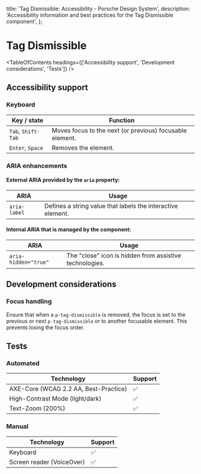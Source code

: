
  title: 'Tag Dismissible: Accessibility - Porsche Design System',
  description: 'Accessibility information and best practices for the Tag Dismissible component',
};

# Tag Dismissible <ComponentStatus tagName="p-tag-dismissible"></ComponentStatus>

<TableOfContents headings={['Accessibility support', 'Development considerations', 'Tests']} />

## Accessibility support

### Keyboard

| Key / state        | Function                                                 |
| ------------------ | -------------------------------------------------------- |
| `Tab`, `Shift-Tab` | Moves focus to the next (or previous) focusable element. |
| `Enter`, `Space`   | Removes the element.                                     |

### ARIA enhancements

#### External **ARIA** provided by the `aria` property:

| ARIA         | Usage                                                       |
| ------------ | ----------------------------------------------------------- |
| `aria-label` | Defines a string value that labels the interactive element. |

#### Internal **ARIA** that is managed by the component:

| ARIA                 | Usage                                                   |
| -------------------- | ------------------------------------------------------- |
| `aria-hidden="true"` | The "close" icon is hidden from assistive technologies. |

## Development considerations

### Focus handling

Ensure that when a `p-tag-dismissible` is removed, the focus is set to the previous or next `p-tag-dismissible` or to
another focusable element. This prevents losing the focus order.

## Tests

### Automated

| Technology                            | Support |
| ------------------------------------- | ------- |
| AXE-Core (WCAG 2.2 AA, Best-Practice) | ✅      |
| High-Contrast Mode (light/dark)       | ✅      |
| Text-Zoom (200%)                      | ✅      |

### Manual

| Technology                | Support |
| ------------------------- | ------- |
| Keyboard                  | ✅      |
| Screen reader (VoiceOver) | ✅      |
